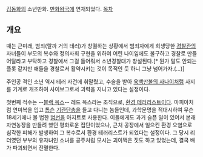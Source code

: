[[김동화]]의 소년만화. [[만화왕국]]에 연재되었다.
[[목차]]
== 개요 ==
때는 근미래, 범죄(랄까 거의 테러)가 창궐하는 상황에서 범죄자에게 희생당한 [[경찰관]]의 자녀들이 부모의 복수와 정의사회 구현을 위하여 어린 나이임에도 불구하고 경찰로 만들어달라고 부탁하고 경찰에서 그걸 들어줘서 소년경찰대가 창설된다.[* 뭔가 말도 안되는 플롯 같지만 애들을 경찰로서 활약시키는 것이 목적인 듯 하니 그냥 넘어가자.(…)]

주인공 격인 소년 역시 테러 사건에 휘말렸고, 수술을 받아 [[육백만불의 사나이]]처럼 사지를 기계로 개조하여 사이보그로서 괴력을 지니고 있다는 설정이다.

첫번째 적수는 --[[블랙 옥스]]-- 레드 옥스라는 조직으로, [[환경 테러리스트]]이다. 마피아처럼 연미복을 입고 [[톰슨]] [[기관단총]]을 들고 다니는 놈들인데, 과학문명을 적대시하여 무슨 18세기에나 볼 법한 [[범선]]을 아지트로 사용한다. 이들에게도 과거 슬픈 일이 있어서 본래 자연농장을 만들려 했던 평화로운 집단이었으나, 근처 공장에서 일으킨 환경 오염으로 심각한 피해가 발생하여 그 복수로서 환경 테러리스트가 되었다는 설정이다. 그 당시 리더였던 부부의 유자녀인 소녀를 공주처럼 모시는 괴이쩍은 짓도 하고 있었는데, 결국 배가 파괴되면서 전멸한다.
